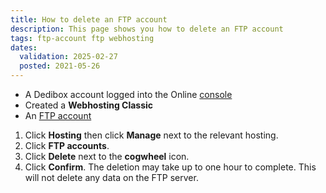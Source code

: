 ```yaml
---
title: How to delete an FTP account
description: This page shows you how to delete an FTP account
tags: ftp-account ftp webhosting
dates:
  validation: 2025-02-27
  posted: 2021-05-26
---
```



<WebhostingOnline />

<Requirements />

- A Dedibox account logged into the Online [console](https://console.online.net)
- Created a **Webhosting Classic**
- An [FTP account](/classic-hosting/how-to/create-ftp-account/)

1. Click **Hosting** then click **Manage** next to the relevant hosting.
2. Click **FTP accounts**.
3. Click **Delete** next to the **cogwheel** icon.
4. Click **Confirm**. The deletion may take up to one hour to complete.
    <Message type="note">
      This will not delete any data on the FTP server.
    </Message>


